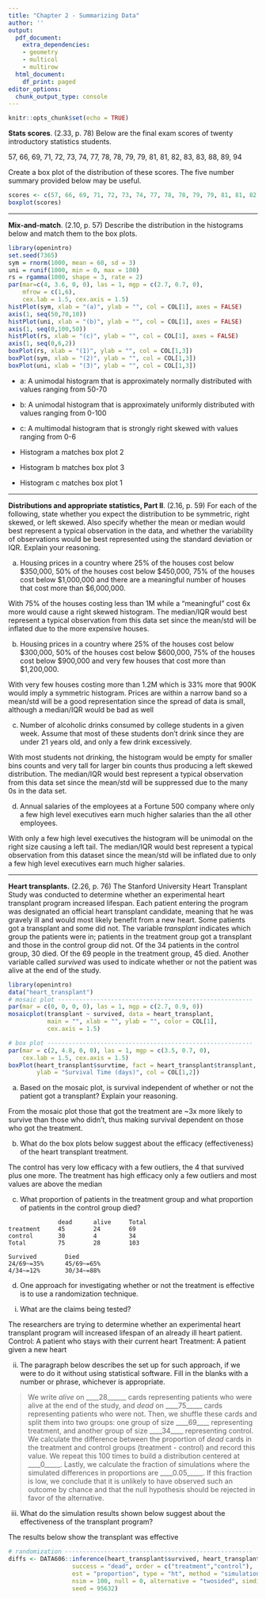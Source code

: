 ```yaml
---
title: "Chapter 2 - Summarizing Data"
author: ''
output:
  pdf_document:
    extra_dependencies:
    - geometry
    - multicol
    - multirow
  html_document:
    df_print: paged
editor_options:
  chunk_output_type: console
---
```


```r
knitr::opts_chunk$set(echo = TRUE)
```

**Stats scores**. (2.33, p. 78) Below are the final exam scores of twenty introductory statistics students. 

57, 66, 69, 71, 72, 73, 74, 77, 78, 78, 79, 79, 81, 81, 82, 83, 83, 88, 89, 94

Create a box plot of the distribution of these scores. The five number summary provided below may be useful.

\begin{center}
\renewcommand\arraystretch{1.5}
\begin{tabular}{ccccc}
Min & Q1    & Q2 (Median)   & Q3    & Max \\
\hline
57  & 72.5  & 78.5          & 82.5  & 94 \\
\end{tabular}
\end{center}

```r
scores <- c(57, 66, 69, 71, 72, 73, 74, 77, 78, 78, 79, 79, 81, 81, 82, 83, 83, 88, 89, 94)
boxplot(scores)
```




--------------------------------------------------------------------------------

\clearpage

**Mix-and-match**. (2.10, p. 57) Describe the distribution in the histograms below and match them to the box plots.

```r
library(openintro)
set.seed(7365)
sym = rnorm(1000, mean = 60, sd = 3)
uni = runif(1000, min = 0, max = 100)
rs = rgamma(1000, shape = 3, rate = 2)
par(mar=c(4, 3.6, 0, 0), las = 1, mgp = c(2.7, 0.7, 0), 
    mfrow = c(1,6), 
    cex.lab = 1.5, cex.axis = 1.5)
histPlot(sym, xlab = "(a)", ylab = "", col = COL[1], axes = FALSE)
axis(1, seq(50,70,10))
histPlot(uni, xlab = "(b)", ylab = "", col = COL[1], axes = FALSE)
axis(1, seq(0,100,50))
histPlot(rs, xlab = "(c)", ylab = "", col = COL[1], axes = FALSE)
axis(1, seq(0,6,2))
boxPlot(rs, xlab = "(1)", ylab = "", col = COL[1,3])
boxPlot(sym, xlab = "(2)", ylab = "", col = COL[1,3])
boxPlot(uni, xlab = "(3)", ylab = "", col = COL[1,3])
```

- a: A unimodal histogram that is approximately normally distributed with values ranging from 50-70
- b: A unimodal histogram that is approximately uniformly distributed with values ranging from 0-100
- c: A multimodal histogram that is strongly right skewed with values ranging from 0-6

- Histogram a matches box plot 2
- Histogram b matches box plot 3
- Histogram c matches box plot 1



--------------------------------------------------------------------------------

\clearpage

**Distributions and appropriate statistics, Part II**. (2.16, p. 59) For each of the following, state whether you expect the distribution to be symmetric, right skewed, or left skewed. Also specify whether the mean or median would best represent a typical observation in the data, and whether the variability of observations would be best represented using the standard deviation or IQR. Explain your reasoning.

(a) Housing prices in a country where 25% of the houses cost below $350,000, 50% of the houses cost below $450,000, 75% of the houses cost below $1,000,000 and there are a meaningful number of houses that cost more than $6,000,000.

With 75% of the houses costing less than 1M while a "meaningful" cost 6x more would cause a right skewed histogram. The median/IQR would best represent a typical observation from this data set since the mean/std will be inflated due to the more expensive houses.

(b) Housing prices in a country where 25% of the houses cost below $300,000, 50% of the houses cost below $600,000, 75% of the houses cost below $900,000 and very few houses that cost more than $1,200,000.

With very few houses costing more than 1.2M which is 33% more that 900K would imply a symmetric histogram. Prices are within a narrow band so a mean/std will be a good representation since the spread of data is small, although a median/IQR would be bad as well

(c) Number of alcoholic drinks consumed by college students in a given week. Assume that most of these students don't drink since they are under 21 years old, and only a few drink excessively.

With most students not drinking, the histogram would be empty for smaller bins counts and very tall for larger bin counts thus producing a left skewed distribution. The median/IQR would best represent a typical observation from this data set since the mean/std will be suppressed due to the many 0s in the data set.

(d) Annual salaries of the employees at a Fortune 500 company where only a few high level
executives earn much higher salaries than the all other employees.

With only a few high level executives the histogram will be unimodal on the right size causing a left tail. The median/IQR would best represent a typical observation from this dataset since the mean/std will be inflated due to only a few high level executives earn much higher salaries.



--------------------------------------------------------------------------------

\clearpage

**Heart transplants.** (2.26, p. 76) The Stanford University Heart Transplant Study was conducted to determine whether an  experimental heart transplant program increased lifespan. Each patient entering the program was designated an official heart transplant candidate, meaning that he was gravely ill and would most likely benefit from a new heart. Some patients got a transplant and some did not. The variable *transplant* indicates which group the patients were in; patients in the treatment group got a transplant and those in the control group did not. Of the 34 patients in the control group, 30 died. Of the 69 people in the treatment group, 45 died. Another variable called *survived* was used to indicate whether or not the patient was alive at the end of the study.

```r
library(openintro)
data("heart_transplant")
# mosaic plot -------------------------------------------------------
par(mar = c(0, 0, 0, 0), las = 1, mgp = c(2.7, 0.9, 0))
mosaicplot(transplant ~ survived, data = heart_transplant, 
           main = "", xlab = "", ylab = "", color = COL[1],
           cex.axis = 1.5)

# box plot ----------------------------------------------------------
par(mar = c(2, 4.8, 0, 0), las = 1, mgp = c(3.5, 0.7, 0), 
    cex.lab = 1.5, cex.axis = 1.5)
boxPlot(heart_transplant$survtime, fact = heart_transplant$transplant, 
        ylab = "Survival Time (days)", col = COL[1,2])
```

(a) Based on the mosaic plot, is survival independent of whether or not the 
patient got a transplant? Explain your reasoning.

From the mosaic plot those that got the treatment are ~3x more likely to survive than those who didn't, thus making survival dependent on those who got the treatment.


(b) What do the box plots below suggest about the efficacy (effectiveness) of the heart transplant treatment.

The control has very low efficacy with a few outliers, the 4 that survived plus one more. The treatment has high efficacy only a few outliers and most values are above the median

(c) What proportion of patients in the treatment group and what proportion of 
patients in the control group died?

```
              dead      alive     Total
treatment     45        24        69
control       30        4         34
Total         75        28        103
```

```
Survived        Died
24/69~=35%      45/69~=65%
4/34~=12%       30/34~=88%
```

(d) One approach for investigating whether or not the treatment is effective 
is to use a randomization technique.

i. What are the claims being tested?

The researchers are trying to determine whether an experimental heart transplant program will increased lifespan of an already ill heart patient.
Control: A patient who stays with their current heart
Treatment: A patient given a new heart

ii. The paragraph below describes the set up for such approach, if we were 
to do it without using statistical software. Fill in the blanks with a number 
or phrase, whichever is appropriate.

> We write *alive* on ____28______ cards representing patients who were 
alive at the end of the study, and *dead* on ____75_____ cards 
representing patients who were not. Then, we shuffle these cards and split them 
into two groups: one group of size ____69____ representing treatment, and 
another group of size ____34____ representing control. We calculate the 
difference between the proportion of *dead* cards in the treatment and 
control groups (treatment - control) and record this value. We repeat this 100 
times to build a distribution centered at ____0_____. Lastly, we calculate 
the fraction of simulations where the simulated differences in proportions are 
____0.05_____. If this fraction is low, we conclude that it is unlikely to 
have observed such an outcome by chance and that the null hypothesis should 
be rejected in favor of the alternative.

iii. What do the simulation results shown below suggest about the effectiveness 
of the transplant program?

The results below show the transplant was effective

```r
# randomization -----------------------------------------------------
diffs <- DATA606::inference(heart_transplant$survived, heart_transplant$transplant, 
                  success = "dead", order = c("treatment","control"), 
                  est = "proportion", type = "ht", method = "simulation", 
                  nsim = 100, null = 0, alternative = "twosided", simdist = TRUE,
                  seed = 95632)
```

\begin{center}
```r
# plot randomization distribution -----------------------------------
par(mar = c(3.6, 2.2, 1, 1), las = 1, mgp = c(2.5, 0.7, 0), 
    cex.axis = 1.5, cex.lab = 1.5)
values  <- table(diffs)
plot(diffs, type = "n", xlim = c(-0.25, 0.25), 
     xlab = "simulated differences in proportions", 
     ylab = "", axes = FALSE, ylim = c(0, max(values)))
axis(1, at = seq(-0.25, 0.25, 0.05), 
     labels = c(-0.25, NA,-0.15, NA,-0.05, NA, 0.05, NA, 0.15, NA, 0.25))
for(i in 1:length(diffs)){
  x   <- diffs[i]
  rec <- sum(diffs == x)
  points(rep(x, rec), 1:rec, pch = 20, cex = 0.8, col = COL[1])
}
```
\end{center}




